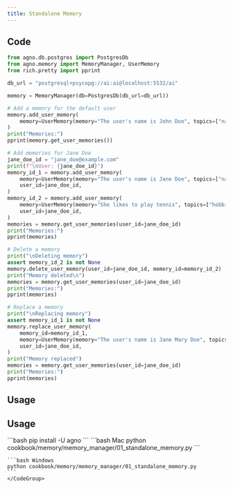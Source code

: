 ```yaml
---
title: Standalone Memory
---
```


## Code

```python memory_manager/standalone_memory.py
from agno.db.postgres import PostgresDb
from agno.memory import MemoryManager, UserMemory
from rich.pretty import pprint

db_url = "postgresql+psycopg://ai:ai@localhost:5532/ai"

memory = MemoryManager(db=PostgresDb(db_url=db_url))

# Add a memory for the default user
memory.add_user_memory(
    memory=UserMemory(memory="The user's name is John Doe", topics=["name"]),
)
print("Memories:")
pprint(memory.get_user_memories())

# Add memories for Jane Doe
jane_doe_id = "jane_doe@example.com"
print(f"\nUser: {jane_doe_id}")
memory_id_1 = memory.add_user_memory(
    memory=UserMemory(memory="The user's name is Jane Doe", topics=["name"]),
    user_id=jane_doe_id,
)
memory_id_2 = memory.add_user_memory(
    memory=UserMemory(memory="She likes to play tennis", topics=["hobbies"]),
    user_id=jane_doe_id,
)
memories = memory.get_user_memories(user_id=jane_doe_id)
print("Memories:")
pprint(memories)

# Delete a memory
print("\nDeleting memory")
assert memory_id_2 is not None
memory.delete_user_memory(user_id=jane_doe_id, memory_id=memory_id_2)
print("Memory deleted\n")
memories = memory.get_user_memories(user_id=jane_doe_id)
print("Memories:")
pprint(memories)

# Replace a memory
print("\nReplacing memory")
assert memory_id_1 is not None
memory.replace_user_memory(
    memory_id=memory_id_1,
    memory=UserMemory(memory="The user's name is Jane Mary Doe", topics=["name"]),
    user_id=jane_doe_id,
)
print("Memory replaced")
memories = memory.get_user_memories(user_id=jane_doe_id)
print("Memories:")
pprint(memories)
```

## Usage

## Usage

<Steps>
  <Snippet file="create-venv-step.mdx" />

  <Step title="Install libraries">
    ```bash
    pip install -U agno
    ```
  </Step>

  <Step title="Run Example">
    <CodeGroup>
    ```bash Mac
    python cookbook/memory/memory_manager/01_standalone_memory.py
    ```

    ```bash Windows
    python cookbook/memory/memory_manager/01_standalone_memory.py
    ```
    </CodeGroup>
  </Step>
</Steps>
